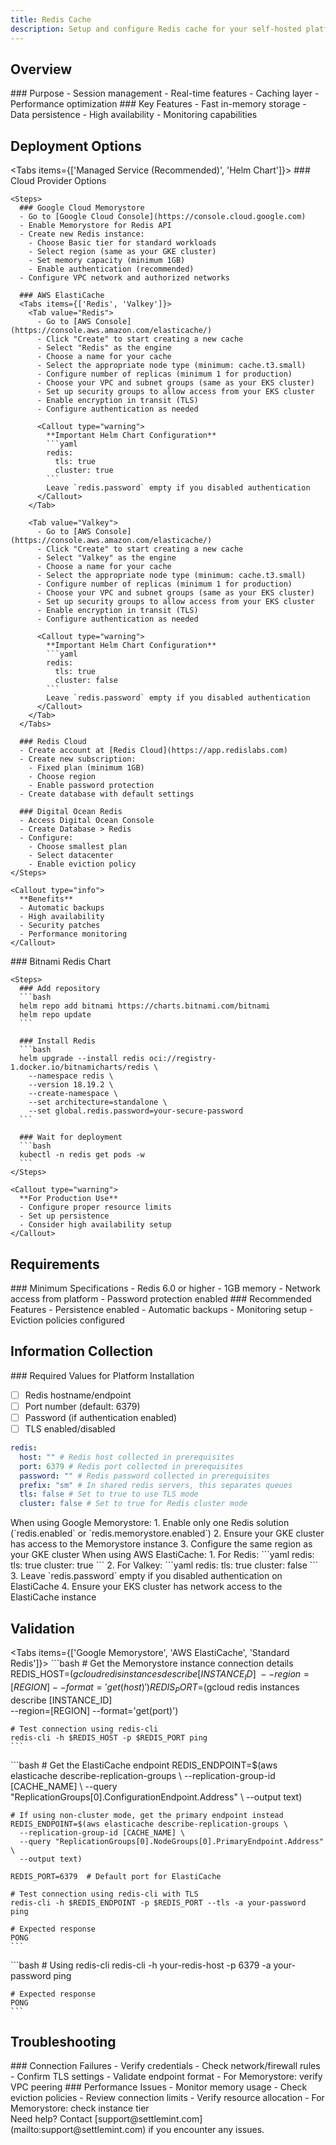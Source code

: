 ```yaml
---
title: Redis Cache
description: Setup and configure Redis cache for your self-hosted platform
---
```



## Overview

<div className="grid grid-cols-1 md:grid-cols-2 gap-6 mb-8">
  <Card>
    ### Purpose
    - Session management
    - Real-time features
    - Caching layer
    - Performance optimization
  </Card>

  <Card>
    ### Key Features
    - Fast in-memory storage
    - Data persistence
    - High availability
    - Monitoring capabilities
  </Card>
</div>

## Deployment Options

<Tabs items={['Managed Service (Recommended)', 'Helm Chart']}>
  <Tab value="Managed Service (Recommended)">
    ### Cloud Provider Options

    <Steps>
      ### Google Cloud Memorystore
      - Go to [Google Cloud Console](https://console.cloud.google.com)
      - Enable Memorystore for Redis API
      - Create new Redis instance:
        - Choose Basic tier for standard workloads
        - Select region (same as your GKE cluster)
        - Set memory capacity (minimum 1GB)
        - Enable authentication (recommended)
      - Configure VPC network and authorized networks

      ### AWS ElastiCache
      <Tabs items={['Redis', 'Valkey']}>
        <Tab value="Redis">
          - Go to [AWS Console](https://console.aws.amazon.com/elasticache/)
          - Click "Create" to start creating a new cache
          - Select "Redis" as the engine
          - Choose a name for your cache
          - Select the appropriate node type (minimum: cache.t3.small)
          - Configure number of replicas (minimum 1 for production)
          - Choose your VPC and subnet groups (same as your EKS cluster)
          - Set up security groups to allow access from your EKS cluster
          - Enable encryption in transit (TLS)
          - Configure authentication as needed

          <Callout type="warning">
            **Important Helm Chart Configuration**
            ```yaml
            redis:
              tls: true
              cluster: true
            ```
            Leave `redis.password` empty if you disabled authentication
          </Callout>
        </Tab>

        <Tab value="Valkey">
          - Go to [AWS Console](https://console.aws.amazon.com/elasticache/)
          - Click "Create" to start creating a new cache
          - Select "Valkey" as the engine
          - Choose a name for your cache
          - Select the appropriate node type (minimum: cache.t3.small)
          - Configure number of replicas (minimum 1 for production)
          - Choose your VPC and subnet groups (same as your EKS cluster)
          - Set up security groups to allow access from your EKS cluster
          - Enable encryption in transit (TLS)
          - Configure authentication as needed

          <Callout type="warning">
            **Important Helm Chart Configuration**
            ```yaml
            redis:
              tls: true
              cluster: false
            ```
            Leave `redis.password` empty if you disabled authentication
          </Callout>
        </Tab>
      </Tabs>

      ### Redis Cloud
      - Create account at [Redis Cloud](https://app.redislabs.com)
      - Create new subscription:
        - Fixed plan (minimum 1GB)
        - Choose region
        - Enable password protection
      - Create database with default settings

      ### Digital Ocean Redis
      - Access Digital Ocean Console
      - Create Database > Redis
      - Configure:
        - Choose smallest plan
        - Select datacenter
        - Enable eviction policy
    </Steps>

    <Callout type="info">
      **Benefits**
      - Automatic backups
      - High availability
      - Security patches
      - Performance monitoring
    </Callout>

  </Tab>

  <Tab value="Helm Chart">
    ### Bitnami Redis Chart

    <Steps>
      ### Add repository
      ```bash
      helm repo add bitnami https://charts.bitnami.com/bitnami
      helm repo update
      ```

      ### Install Redis
      ```bash
      helm upgrade --install redis oci://registry-1.docker.io/bitnamicharts/redis \
        --namespace redis \
        --version 18.19.2 \
        --create-namespace \
        --set architecture=standalone \
        --set global.redis.password=your-secure-password
      ```

      ### Wait for deployment
      ```bash
      kubectl -n redis get pods -w
      ```
    </Steps>

    <Callout type="warning">
      **For Production Use**
      - Configure proper resource limits
      - Set up persistence
      - Consider high availability setup
    </Callout>

  </Tab>
</Tabs>

## Requirements

<div className="grid grid-cols-1 md:grid-cols-2 gap-6 mb-8">
  <Card>
    ### Minimum Specifications
    - Redis 6.0 or higher
    - 1GB memory
    - Network access from platform
    - Password protection enabled
  </Card>

  <Card>
    ### Recommended Features
    - Persistence enabled
    - Automatic backups
    - Monitoring setup
    - Eviction policies configured
  </Card>
</div>

## Information Collection

<Callout type="success">
### Required Values for Platform Installation

- [ ] Redis hostname/endpoint
- [ ] Port number (default: 6379)
- [ ] Password (if authentication enabled)
- [ ] TLS enabled/disabled

```yaml
redis:
  host: "" # Redis host collected in prerequisites
  port: 6379 # Redis port collected in prerequisites
  password: "" # Redis password collected in prerequisites
  prefix: "sm" # In shared redis servers, this separates queues
  tls: false # Set to true to use TLS mode
  cluster: false # Set to true for Redis cluster mode
```

<Callout type="info">
When using Google Memorystore:
1. Enable only one Redis solution (`redis.enabled` or `redis.memorystore.enabled`)
2. Ensure your GKE cluster has access to the Memorystore instance
3. Configure the same region as your GKE cluster
</Callout>

<Callout type="info">
When using AWS ElastiCache:
1. For Redis:
   ```yaml
   redis:
     tls: true
     cluster: true
   ```
2. For Valkey:
   ```yaml
   redis:
     tls: true
     cluster: false
   ```
3. Leave `redis.password` empty if you disabled authentication on ElastiCache
4. Ensure your EKS cluster has network access to the ElastiCache instance
</Callout>
</Callout>

## Validation

<Tabs items={['Google Memorystore', 'AWS ElastiCache', 'Standard Redis']}>
  <Tab value="Google Memorystore">
    ```bash
    # Get the Memorystore instance connection details
    REDIS_HOST=$(gcloud redis instances describe [INSTANCE_ID] \
        --region=[REGION] --format='get(host)')
    REDIS_PORT=$(gcloud redis instances describe [INSTANCE_ID] \
        --region=[REGION] --format='get(port)')

    # Test connection using redis-cli
    redis-cli -h $REDIS_HOST -p $REDIS_PORT ping
    ```

  </Tab>

  <Tab value="AWS ElastiCache">
    ```bash
    # Get the ElastiCache endpoint
    REDIS_ENDPOINT=$(aws elasticache describe-replication-groups \
      --replication-group-id [CACHE_NAME] \
      --query "ReplicationGroups[0].ConfigurationEndpoint.Address" \
      --output text)

    # If using non-cluster mode, get the primary endpoint instead
    REDIS_ENDPOINT=$(aws elasticache describe-replication-groups \
      --replication-group-id [CACHE_NAME] \
      --query "ReplicationGroups[0].NodeGroups[0].PrimaryEndpoint.Address" \
      --output text)

    REDIS_PORT=6379  # Default port for ElastiCache

    # Test connection using redis-cli with TLS
    redis-cli -h $REDIS_ENDPOINT -p $REDIS_PORT --tls -a your-password ping

    # Expected response
    PONG
    ```
  </Tab>

  <Tab value="Standard Redis">
    ```bash
    # Using redis-cli
    redis-cli -h your-redis-host -p 6379 -a your-password ping

    # Expected response
    PONG
    ```

  </Tab>
</Tabs>

## Troubleshooting

<div className="grid grid-cols-1 md:grid-cols-2 gap-6 mb-8">
  <Card>
    ### Connection Failures
    - Verify credentials
    - Check network/firewall rules
    - Confirm TLS settings
    - Validate endpoint format
    - For Memorystore: verify VPC peering
  </Card>

  <Card>
    ### Performance Issues
    - Monitor memory usage
    - Check eviction policies
    - Review connection limits
    - Verify resource allocation
    - For Memorystore: check instance tier
  </Card>
</div>

<Callout type="info">
  Need help? Contact [support@settlemint.com](mailto:support@settlemint.com) if
  you encounter any issues.
</Callout>
